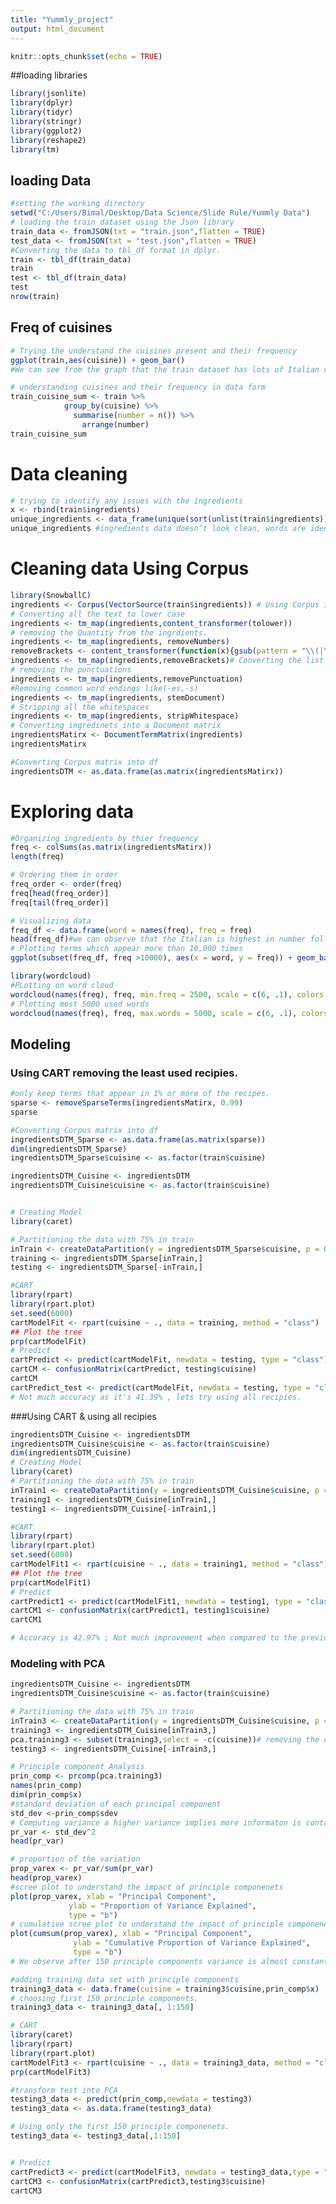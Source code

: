 ---
title: "Yummly_project"
output: html_document
---

```{r setup, include=FALSE}
knitr::opts_chunk$set(echo = TRUE)
```

##loading libraries

```{r}
library(jsonlite)
library(dplyr)
library(tidyr)
library(stringr)
library(ggplot2)
library(reshape2)
library(tm)
```
## loading Data 

```{r}
#setting the working directory
setwd("C:/Users/Bimal/Desktop/Data Science/Slide Rule/Yummly Data")
# loading the train dataset using the Json library
train_data <- fromJSON(txt = "train.json",flatten = TRUE)
test_data <- fromJSON(txt = "test.json",flatten = TRUE)
#Converting the data to tbl_df format in dplyr.
train <- tbl_df(train_data)
train
test <- tbl_df(train_data)
test
nrow(train)

```

## Freq of cuisines

```{r, echo=FALSE}
# Trying the understand the cuisines present and their frequency
ggplot(train,aes(cuisine)) + geom_bar()
#We can see from the graph that the train dataset has lots of Italian cuisines followed by Mexican and southern_us
```

```{r}
# understanding cuisines and their frequency in data form
train_cuisine_sum <- train %>% 
            group_by(cuisine) %>% 
              summarise(number = n()) %>% 
                arrange(number)
train_cuisine_sum
```

# Data cleaning
```{r}
# trying to identify any issues with the ingredients
x <- rbind(train$ingredients)
unique_ingredients <- data_frame(unique(sort(unlist(train$ingredients))))
unique_ingredients #ingredients data doesn’t look clean, words are identical but not same. For example, same data is represented lower cases in some cases and upper cases in other (braeburn apple/Braeburn Apple).

```
# Cleaning data Using Corpus
```{r}
library(SnowballC)
ingredients <- Corpus(VectorSource(train$ingredients)) # Using Corpus in tm package and to create Document Matrix.
# Converting all the text to lower case
ingredients <- tm_map(ingredients,content_transformer(tolower))
# removing the Quantity from the ingrdients.
ingredients <- tm_map(ingredients, removeNumbers)
removeBrackets <- content_transformer(function(x){gsub(pattern = "\\(|\\)|,",replacement = " ",x)})
ingredients <- tm_map(ingredients,removeBrackets)# Converting the list into Corpus vector resulted in brackets in list so removing them by creting the content transformer remove bracket function. 
# removing the punctuations
ingredients <- tm_map(ingredients,removePunctuation)
#Removing common word endings like(-es,-s)
ingredients <- tm_map(ingredients, stemDocument)
# Stripping all the whitespaces
ingredients <- tm_map(ingredients, stripWhitespace)
# Converting ingredinets into a Document matrix 
ingredientsMatirx <- DocumentTermMatrix(ingredients)
ingredientsMatirx

#Converting Corpus matrix into df
ingredientsDTM <- as.data.frame(as.matrix(ingredientsMatirx))


```
# Exploring data
```{r}

#Organizing ingredients by thier frequency
freq <- colSums(as.matrix(ingredientsMatirx))
length(freq)

# Ordering them in order
freq_order <- order(freq)
freq[head(freq_order)]
freq[tail(freq_order)]

# Visualizing data
freq_df <- data.frame(word = names(freq), freq = freq)
head(freq_df)#we can observe that the Italian is highest in number followed by Mexican and southern us
# Plotting terms which appear more than 10,000 times
ggplot(subset(freq_df, freq >10000), aes(x = word, y = freq)) + geom_bar(stat = 'identity')# we can observe that pepper, salt ,oil are the most used ingredients

library(wordcloud)
#PLotting on word cloud
wordcloud(names(freq), freq, min.freq = 2500, scale = c(6, .1), colors = brewer.pal(4, "BuPu"))
# Plotting most 5000 used words
wordcloud(names(freq), freq, max.words = 5000, scale = c(6, .1), colors = brewer.pal(6, 'Dark2'))

```


## Modeling {.tabset .tabset-fade .tabset-pills}

### Using CART removing the least used recipies.
```{r}
#only keep terms that appear in 1% or more of the recipes.
sparse <- removeSparseTerms(ingredientsMatirx, 0.99)
sparse

#Converting Corpus matrix into df
ingredientsDTM_Sparse <- as.data.frame(as.matrix(sparse))
dim(ingredientsDTM_Sparse)
ingredientsDTM_Sparse$cuisine <- as.factor(train$cuisine)

ingredientsDTM_Cuisine <- ingredientsDTM
ingredientsDTM_Cuisine$cuisine <- as.factor(train$cuisine)


# Creating Model
library(caret)

# Partitioning the data with 75% in train
inTrain <- createDataPartition(y = ingredientsDTM_Sparse$cuisine, p = 0.75, list = FALSE)
training <- ingredientsDTM_Sparse[inTrain,]
testing <- ingredientsDTM_Sparse[-inTrain,]

#CART
library(rpart)
library(rpart.plot)
set.seed(6000)
cartModelFit <- rpart(cuisine ~ ., data = training, method = "class")
## Plot the tree
prp(cartModelFit)
# Predict 
cartPredict <- predict(cartModelFit, newdata = testing, type = "class")
cartCM <- confusionMatrix(cartPredict, testing$cuisine)
cartCM
cartPredict_test <- predict(cartModelFit, newdata = testing, type = "class")
# Not much accuracy as it's 41.39% , lets try using all recipies.
```
###Using CART & using all recipies
```{r}
ingredientsDTM_Cuisine <- ingredientsDTM
ingredientsDTM_Cuisine$cuisine <- as.factor(train$cuisine)
dim(ingredientsDTM_Cuisine)
# Creating Model
library(caret)
# Partitioning the data with 75% in train
inTrain1 <- createDataPartition(y = ingredientsDTM_Cuisine$cuisine, p = 0.75, list = FALSE)
training1 <- ingredientsDTM_Cuisine[inTrain1,]
testing1 <- ingredientsDTM_Cuisine[-inTrain1,]

#CART
library(rpart)
library(rpart.plot)
set.seed(6000)
cartModelFit1 <- rpart(cuisine ~ ., data = training1, method = "class")
## Plot the tree
prp(cartModelFit1)
# Predict 
cartPredict1 <- predict(cartModelFit1, newdata = testing1, type = "class")
cartCM1 <- confusionMatrix(cartPredict1, testing1$cuisine)
cartCM1

# Accuracy is 42.97% ; Not much improvement when compared to the previous model, lets use the dimension reduction technique PCA 
```
### Modeling with PCA
```{r}
ingredientsDTM_Cuisine <- ingredientsDTM
ingredientsDTM_Cuisine$cuisine <- as.factor(train$cuisine)

# Partitioning the data with 75% in train
inTrain3 <- createDataPartition(y = ingredientsDTM_Cuisine$cuisine, p = 0.75, list = FALSE)
training3 <- ingredientsDTM_Cuisine[inTrain3,]
pca.training3 <- subset(training3,select = -c(cuisine))# removing the cuisine(dependent) column
testing3 <- ingredientsDTM_Cuisine[-inTrain3,]

# Principle component Analysis
prin_comp <- prcomp(pca.training3)
names(prin_comp)
dim(prin_comp$x)
#standard deviation of each principal component
std_dev <-prin_comp$sdev
# Computing variance a higher variance implies more informaton is contained in that components.
pr_var <- std_dev^2
head(pr_var)

# proportion of the variation
prop_varex <- pr_var/sum(pr_var)
head(prop_varex)
#scree plot to understand the impact of principle componenets
plot(prop_varex, xlab = "Principal Component",
             ylab = "Proportion of Variance Explained",
             type = "b")
# cumulative scree plot to understand the impact of principle componenets
plot(cumsum(prop_varex), xlab = "Principal Component",
              ylab = "Cumulative Proportion of Variance Explained",
              type = "b")
# We observe after 150 principle components variance is almost constant.

#adding training data set with principle components
training3_data <- data.frame(cuisine = training3$cuisine,prin_comp$x)
# choosing first 150 principle components.
training3_data <- training3_data[, 1:150]

# CART
library(caret)
library(rpart)
library(rpart.plot)
cartModelFit3 <- rpart(cuisine ~ ., data = training3_data, method = "class")
prp(cartModelFit3)

#transform test into PCA
testing3_data <- predict(prin_comp,newdata = testing3)
testing3_data <- as.data.frame(testing3_data)

# Using only the first 150 principle componenets.
testing3_data <- testing3_data[,1:150]


# Predict 
cartPredict3 <- predict(cartModelFit3, newdata = testing3_data,type = "class")
cartCM3 <- confusionMatrix(cartPredict3,testing3$cuisine)
cartCM3
```



